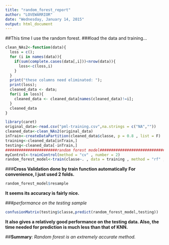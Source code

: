 ```yaml
---
title: "random_forest_report"
author: "LOVEWARRIOR"
date: "Wednesday, January 14, 2015"
output: html_document
---
```

##This time I use the random forest.
###load the data and training...
```r
clean_NAs2<-function(data){
  loss = c();
  for (i in names(data)){
    if(sum(complete.cases(data[,i]))<nrow(data)){
      loss<-c(loss,i)
    }
  }
  print("these columns need eliminated: ");
  print(loss);
  cleaned_data <- data;
  for(i in loss){
    cleaned_data <- cleaned_data[names(cleaned_data)!=i];
  }
  cleaned_data
}

library(caret)
original_data<-read.csv("pml-training.csv",na.strings = c("NA",""))
cleaned_data<-clean_NAs2(original_data)
inTrain<-createDataPartition(cleaned_data$classe, p = 0.8 , list = F)
training<-cleaned_data[inTrain,]
testing<-cleaned_data[-inTrain,]
#######################random forest model################################
myControl<-trainControl(method = "cv" , number = 2)
random_forest_model<-train(classe~. , data = training , method = "rf" , trControl = myControl)
```
###**Cross Validation done by train function automatically**
**For convenience, I just used 2 folds.**
```r
random_forest_model$resample
```

**It seems its accuracy is fairly nice.**

###*performance on the testing sample*

```r
confusionMatrix(testing$classe,predict(random_forest_model,testing))
```

**It also gives a relatively good performance on the testing data. Also, the time needed for prediction is much less than that of KNN. **


##**Summary**:
*Random forest is an extremely accurate method.*





